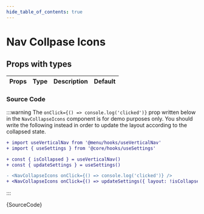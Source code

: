 ```yaml
---
hide_table_of_contents: true
---
```


# Nav Collpase Icons



## Props with types

<table>
  <thead>
    <tr>
      <th>Props</th>
      <th>Type</th>
      <th>Description</th>
      <th>Default</th>
    </tr>
  </thead>
  <tbody>
    <VerticalNavCollapseIconsProps />
  </tbody>
</table>

<IframeWindow url='https://demos.themeselection.com/materio-mui-nextjs-admin-template/demo-1/en/menu-examples/vertical-menu/nav-collapse-icons' />

### Source Code

:::warning
The `onClick={() => console.log('clicked')}` prop written below in the `NavCollapseIcons` component is for demo purposes only. You should write the following instead in order to update the layout according to the collapsed state.

```diff
+ import useVerticalNav from '@menu/hooks/useVerticalNav'
+ import { useSettings } from '@core/hooks/useSettings'

+ const { isCollapsed } = useVerticalNav()
+ const { updateSettings } = useSettings()

- <NavCollapseIcons onClick={() => console.log('clicked')} />
+ <NavCollapseIcons onClick={() => updateSettings({ layout: !isCollapsed ? 'collapsed' : 'vertical' })} />
```
:::

<TsToJsCodeSnippet>{SourceCode}</TsToJsCodeSnippet>
